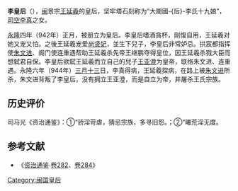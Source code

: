 '''李皇后'''（{{bd||？|944年||catIdx=L}}），[[闽_(十国)|闽]]景宗[[王延羲|王延羲]]的皇后，坚牢塔石刻称为“大閩國-{后}-李氏十九娘”，[[司空|司空]][[李真_(闽)|李真]]之女。

[[永隆_(闽)|永隆]]四年（942年）正月，被册立为皇后。李皇后嗜酒貪杯，刚愎自用，王延羲对她又宠又怕。之後王延羲宠爱[[尚贤妃|尚贤妃]]，並生下兒子，李皇后非常妒忌。拱宸都指挥使[[朱文进|朱文进]]、阁门使连重遇帮助王延羲杀先帝王继鹏夺得皇位，因王延羲杀戮大臣而想弑君自保。李皇后欲弑王延羲而立自己的兒子[[王亚澄|王亚澄]]为皇帝，联络朱文进、连重遇。永隆六年（944年）[[三月十三|三月十三]]日，李真得病，王延羲探病，在路上被[[朱文进|朱文进]]所杀，朱文进背叛了李皇后，没有拥立王亚澄，而是自立为帝，并屠杀王氏宗族。
==历史评价==
司马光《资治通鉴》：①“骄淫苛虐，猜忌宗族，多寻旧怨。；②“曦荒淫无度。

==参考文献==
*《[[资治通鉴|资治通鉴]]·[[s:資治通鑑/卷282|卷282]]、[[s:資治通鑑/卷284|卷284]]》

{{start box}} 
{{s-before|[[李春鷰|李皇后]]}} 
{{s-title|[[:Category:闽国皇后|闽国皇后]]|942年—944年}} 
{{s-after|[[张皇后_(王延政)|张皇后]]}} 
{{end box}} 
{{閩國}}
{{十國皇后}}

[[Category:闽国皇后|Category:闽国皇后]]